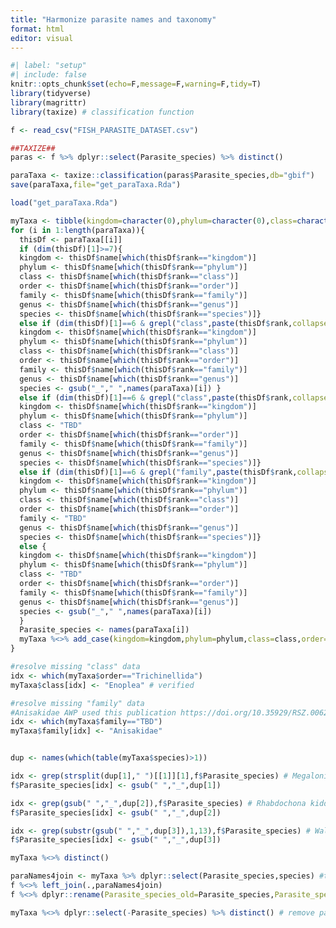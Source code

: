 ```yaml
---
title: "Harmonize parasite names and taxonomy"
format: html
editor: visual
---
```


```r
#| label: "setup"
#| include: false
knitr::opts_chunk$set(echo=F,message=F,warning=F,tidy=T)
library(tidyverse)
library(magrittr)
library(taxize) # classification function
```

```r
f <- read_csv("FISH_PARASITE_DATASET.csv")
```

```r
##TAXIZE##
paras <- f %>% dplyr::select(Parasite_species) %>% distinct()

paraTaxa <- taxize::classification(paras$Parasite_species,db="gbif")
save(paraTaxa,file="get_paraTaxa.Rda")
```

```r
load("get_paraTaxa.Rda")
```

```r

myTaxa <- tibble(kingdom=character(0),phylum=character(0),class=character(0),order=character(0),family=character(0),genus=character(0),species=character(0),Parasite_species=character(0))
for (i in 1:length(paraTaxa)){
  thisDf <- paraTaxa[[i]]
  if (dim(thisDf)[1]>=7){
  kingdom <- thisDf$name[which(thisDf$rank=="kingdom")]
  phylum <- thisDf$name[which(thisDf$rank=="phylum")]
  class <- thisDf$name[which(thisDf$rank=="class")]
  order <- thisDf$name[which(thisDf$rank=="order")]
  family <- thisDf$name[which(thisDf$rank=="family")]
  genus <- thisDf$name[which(thisDf$rank=="genus")]
  species <- thisDf$name[which(thisDf$rank=="species")]}
  else if (dim(thisDf)[1]==6 & grepl("class",paste(thisDf$rank,collapse=" "))==T & grepl("family",paste(thisDf$rank,collapse=" "))==T){
  kingdom <- thisDf$name[which(thisDf$rank=="kingdom")]
  phylum <- thisDf$name[which(thisDf$rank=="phylum")]
  class <- thisDf$name[which(thisDf$rank=="class")]
  order <- thisDf$name[which(thisDf$rank=="order")]
  family <- thisDf$name[which(thisDf$rank=="family")]
  genus <- thisDf$name[which(thisDf$rank=="genus")]
  species <- gsub("_"," ",names(paraTaxa)[i]) }
  else if (dim(thisDf)[1]==6 & grepl("class",paste(thisDf$rank,collapse=" "))==F){
  kingdom <- thisDf$name[which(thisDf$rank=="kingdom")]
  phylum <- thisDf$name[which(thisDf$rank=="phylum")]
  class <- "TBD"
  order <- thisDf$name[which(thisDf$rank=="order")]
  family <- thisDf$name[which(thisDf$rank=="family")]
  genus <- thisDf$name[which(thisDf$rank=="genus")]
  species <- thisDf$name[which(thisDf$rank=="species")]}
  else if (dim(thisDf)[1]==6 & grepl("family",paste(thisDf$rank,collapse=" "))==F){
  kingdom <- thisDf$name[which(thisDf$rank=="kingdom")]
  phylum <- thisDf$name[which(thisDf$rank=="phylum")]
  class <- thisDf$name[which(thisDf$rank=="class")]
  order <- thisDf$name[which(thisDf$rank=="order")]
  family <- "TBD"
  genus <- thisDf$name[which(thisDf$rank=="genus")]
  species <- thisDf$name[which(thisDf$rank=="species")]}
  else {
  kingdom <- thisDf$name[which(thisDf$rank=="kingdom")]
  phylum <- thisDf$name[which(thisDf$rank=="phylum")]
  class <- "TBD"
  order <- thisDf$name[which(thisDf$rank=="order")]
  family <- thisDf$name[which(thisDf$rank=="family")]
  genus <- thisDf$name[which(thisDf$rank=="genus")]
  species <- gsub("_"," ",names(paraTaxa)[i])
  }
  Parasite_species <- names(paraTaxa[i])
  myTaxa %<>% add_case(kingdom=kingdom,phylum=phylum,class=class,order=order,family=family,genus=genus,species=species,Parasite_species=Parasite_species)
}

#resolve missing "class" data
idx <- which(myTaxa$order=="Trichinellida")
myTaxa$class[idx] <- "Enoplea" # verified

#resolve missing "family" data
#Anisakidae AWP used this publication https://doi.org/10.35929/RSZ.0062
idx <- which(myTaxa$family=="TBD")
myTaxa$family[idx] <- "Anisakidae"



```

```r
dup <- names(which(table(myTaxa$species)>1))

idx <- grep(strsplit(dup[1]," ")[[1]][1],f$Parasite_species) # Megalonia ictaluri
f$Parasite_species[idx] <- gsub(" ","_",dup[1])

idx <- grep(gsub(" ","_",dup[2]),f$Parasite_species) # Rhabdochona kidderi
f$Parasite_species[idx] <- gsub(" ","_",dup[2])

idx <- grep(substr(gsub(" ","_",dup[3]),1,13),f$Parasite_species) # Wallinia chavarriae
f$Parasite_species[idx] <- gsub(" ","_",dup[3])

myTaxa %<>% distinct()
```

```r
paraNames4join <- myTaxa %>% dplyr::select(Parasite_species,species) #this will serve as synonym dictionary
f %<>% left_join(.,paraNames4join)
f %<>% dplyr::rename(Parasite_species_old=Parasite_species,Parasite_species=species)

myTaxa %<>% dplyr::select(-Parasite_species) %>% distinct() # remove parasites duplicated by typo

```
